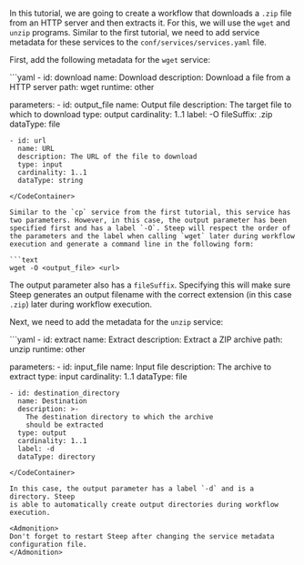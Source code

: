 
In this tutorial, we are going to create a workflow that downloads a `.zip` file from an HTTP server and then extracts it. For this, we will use the `wget` and `unzip` programs. Similar to the <DocsLink href="#your-first-workflow">first tutorial</DocsLink>, we need to add service metadata for these services to the `conf/services/services.yaml` file.

First, add the following metadata for the `wget` service:

<CodeContainer title="conf/services/services.yaml">
```yaml
- id: download
  name: Download
  description: Download a file from a HTTP server
  path: wget
  runtime: other

  parameters:
    - id: output_file
      name: Output file
      description: The target file to which to download
      type: output
      cardinality: 1..1
      label: -O
      fileSuffix: .zip
      dataType: file

    - id: url
      name: URL
      description: The URL of the file to download
      type: input
      cardinality: 1..1
      dataType: string
```
</CodeContainer>

Similar to the `cp` service from the first tutorial, this service has two parameters. However, in this case, the output parameter has been specified first and has a label `-O`. Steep will respect the order of the parameters and the label when calling `wget` later during workflow execution and generate a command line in the following form:

```text
wget -O <output_file> <url>
```

The output parameter also has a `fileSuffix`. Specifying this will make sure Steep generates an output filename with the correct extension (in this case `.zip`) later during workflow execution.

Next, we need to add the metadata for the `unzip` service:

<CodeContainer title="conf/services/services.yaml">
```yaml
- id: extract
  name: Extract
  description: Extract a ZIP archive
  path: unzip
  runtime: other

  parameters:
    - id: input_file
      name: Input file
      description: The archive to extract
      type: input
      cardinality: 1..1
      dataType: file

    - id: destination_directory
      name: Destination
      description: >-
        The destination directory to which the archive
        should be extracted
      type: output
      cardinality: 1..1
      label: -d
      dataType: directory
```
</CodeContainer>

In this case, the output parameter has a label `-d` and is a directory. Steep
is able to automatically create output directories during workflow execution.

<Admonition>
Don't forget to restart Steep after changing the service metadata configuration file.
</Admonition>
